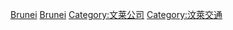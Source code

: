 {{Catnav|頁面分類|社会|人类社会|交通|航空|航空公司}}
{{Commonscat|Airlines of Brunei}}

[[Category:各国航空公司|Brunei]]
[[Category:亚洲航空公司|Brunei]]
[[Category:文莱公司|Category:文莱公司]]
[[Category:汶萊交通|Category:汶萊交通]]